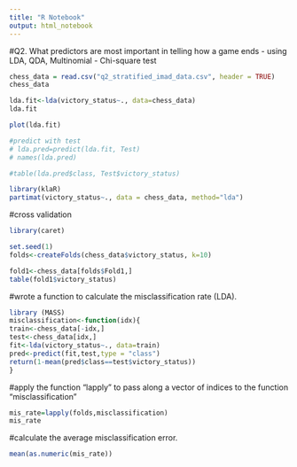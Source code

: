 ```yaml
---
title: "R Notebook"
output: html_notebook
---
```


#Q2. What predictors are most important in telling how a game ends - using LDA, QDA, Multinomial - Chi-square test

```r
chess_data = read.csv("q2_stratified_imad_data.csv", header = TRUE)
chess_data
```

```r
lda.fit<-lda(victory_status~., data=chess_data)
lda.fit
```

```r
plot(lda.fit)
```


```r
#predict with test
# lda.pred=predict(lda.fit, Test)
# names(lda.pred)
```

```r
#table(lda.pred$class, Test$victory_status)
```

```r
library(klaR)
partimat(victory_status~., data = chess_data, method="lda")
```

#cross validation
```r
library(caret)
```
```r
set.seed(1)
folds<-createFolds(chess_data$victory_status, k=10)
```


```r
fold1<-chess_data[folds$Fold1,]
table(fold1$victory_status)
```
#wrote a function to calculate the misclassification rate (LDA).
```r
library (MASS)
misclassification<-function(idx){
train<-chess_data[-idx,]
test<-chess_data[idx,]
fit<-lda(victory_status~., data=train)
pred<-predict(fit,test,type = "class")
return(1-mean(pred$class==test$victory_status))
}
```
#apply the function “lapply” to pass along a vector of indices to the function “misclassification”
```r
mis_rate=lapply(folds,misclassification)
mis_rate
```
#calculate the average misclassification error.
```r
mean(as.numeric(mis_rate))
```